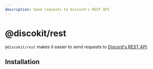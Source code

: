 ```yaml
---
description: Send requests to Discord's REST API
---
```



# @discokit/rest

`@discokit/rest` makes it easier to send requests to [Discord's REST API](https://discord.com/developers/docs/reference#http-api).

## Installation

<PackageInstallation name="rest" packageName="@discokit/rest" />
